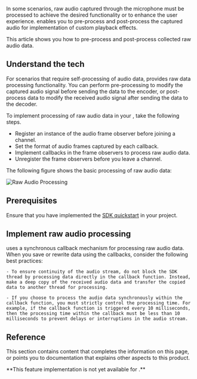 
In some scenarios, raw audio captured through the microphone must be processed to achieve the desired functionality or to enhance the user experience. <Vpd k="SDK" /> enables you to pre-process and post-process the captured audio for implementation of custom playback effects.

<PlatformWrapper platform="android, ios, macos, windows">

This article shows you how to pre-process and post-process collected raw audio data.

## Understand the tech
For scenarios that require self-processing of audio data, <Vg k="COMPANY" /> <Vpd k="SDK"/> provides raw data processing functionality. You can perform pre-processing to modify the captured audio signal before sending the data to the encoder, or post-process data to modify the received audio signal after sending the data to the decoder.

To implement processing of raw audio data in your <Vpl k="CLIENT" />, take the following steps.

- Register an instance of the audio frame observer before joining a channel.
- Set the format of audio frames captured by each callback.
- Implement callbacks in the frame observers to process raw audio data.
- Unregister the frame observers before you leave a channel.

The following figure shows the basic processing of raw audio data:

![Raw Audio Processing](/images/video-sdk/process-raw-audio.svg)

## Prerequisites
Ensure that you have implemented the [SDK quickstart](../get-started/get-started-sdk) in your project.

## Implement raw audio processing
<ProjectImplement/>

<Admonition title="Precaution" type="caution">
<Vpd k="SDK"/> uses a synchronous callback mechanism for processing raw audio data. When you save or rewrite data using the callbacks, consider the following best practices:

    - To ensure continuity of the audio stream, do not block the SDK thread by processing data directly in the callback function. Instead, make a deep copy of the received audio data and transfer the copied data to another thread for processing.

    - If you choose to process the audio data synchronously within the callback function, you must strictly control the processing time. For example, if the callback function is triggered every 10 milliseconds, then the processing time within the callback must be less than 10 milliseconds to prevent delays or interruptions in the audio stream.
</Admonition>

## Reference
This section contains content that completes the information on this page, or points you to documentation that explains other aspects to this product.

<Reference/>
</PlatformWrapper>

<PlatformWrapper notAllowed="android, ios, macos, windows">
**This feature implementation is not yet available for <Vpl k="NAME" />.**
</PlatformWrapper>